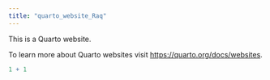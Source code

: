 ```yaml
---
title: "quarto_website_Raq"
---
```


This is a Quarto website.

To learn more about Quarto websites visit <https://quarto.org/docs/websites>.

```r
1 + 1
```

